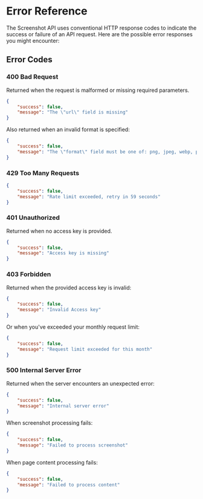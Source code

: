 # Error Reference

The Screenshot API uses conventional HTTP response codes to indicate the success or failure of an API request. Here are the possible error responses you might encounter:

## Error Codes

### 400 Bad Request

Returned when the request is malformed or missing required parameters.

```json
{
	"success": false,
	"message": "The \"url\" field is missing"
}
```

Also returned when an invalid format is specified:

```json
{
	"success": false,
	"message": "The \"format\" field must be one of: png, jpeg, webp, pdf"
}
```

### 429 Too Many Requests

```json
{
	"success": false,
	"message": "Rate limit exceeded, retry in 59 seconds"
}
```

### 401 Unauthorized

Returned when no access key is provided.

```json
{
	"success": false,
	"message": "Access key is missing"
}
```

### 403 Forbidden

Returned when the provided access key is invalid:

```json
{
	"success": false,
	"message": "Invalid Access key"
}
```

Or when you've exceeded your monthly request limit:

```json
{
	"success": false,
	"message": "Request limit exceeded for this month"
}
```

### 500 Internal Server Error

Returned when the server encounters an unexpected error:

```json
{
	"success": false,
	"message": "Internal server error"
}
```

When screenshot processing fails:

```json
{
	"success": false,
	"message": "Failed to process screenshot"
}
```

When page content processing fails:

```json
{
	"success": false,
	"message": "Failed to process content"
}
```
